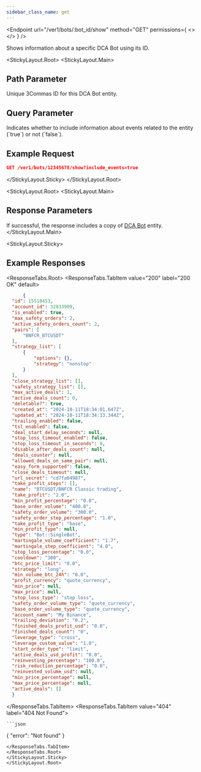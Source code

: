```yaml
---
sidebar_class_name: get
---
```


<Endpoint
  url="/ver1/bots/:bot_id/show"
  method="GET"
  permissions={
    <>
      <Permission title="Permission" description="BOTS_READ" />
      <Permission title="Security" description="SIGNED" />
    </>
  }
/>

 Shows information about a specific DCA Bot using its ID.

<StickyLayout.Root>
<StickyLayout.Main>

## Path Parameter

<ApiParam name='bot_id' type='integer' id="bot_id" required>
  Unique 3Commas ID for this DCA Bot entity.
</ApiParam>

## Query Parameter

<ApiParam name='include_events' type='boolean' id="include_events" required>
  Indicates whether to include information about events related to the entity (`true`) or not (`false`).
</ApiParam>
</StickyLayout.Main>
<StickyLayout.Sticky>

## Example Request

```json
GET /ver1/bots/12345678/show?include_events=true
```
</StickyLayout.Sticky>
</StickyLayout.Root>

<StickyLayout.Root>
<StickyLayout.Main>

## Response Parameters

 If successful, the response includes a copy of [DCA Bot](1.%20DCA%20Bot%20entity.mdx) entity.
</StickyLayout.Main>

<StickyLayout.Sticky>
## Example Responses

<ResponseTabs.Root>
<ResponseTabs.TabItem value="200" label="200 OK" default>

  ```json
        {
    "id": 15518453,
    "account_id": 32833909,
    "is_enabled": true,
    "max_safety_orders": 2,
    "active_safety_orders_count": 2,
    "pairs": [
        "BNFCR_BTCUSDT"
    ],
    "strategy_list": [
        {
            "options": {},
            "strategy": "nonstop"
        }
    ],
    "close_strategy_list": [],
    "safety_strategy_list": [],
    "max_active_deals": 1,
    "active_deals_count": 0,
    "deletable?": true,
    "created_at": "2024-10-11T18:34:01.647Z",
    "updated_at": "2024-10-11T18:34:13.344Z",
    "trailing_enabled": false,
    "tsl_enabled": false,
    "deal_start_delay_seconds": null,
    "stop_loss_timeout_enabled": false,
    "stop_loss_timeout_in_seconds": 0,
    "disable_after_deals_count": null,
    "deals_counter": null,
    "allowed_deals_on_same_pair": null,
    "easy_form_supported": false,
    "close_deals_timeout": null,
    "url_secret": "cd7fa04987",
    "take_profit_steps": [],
    "name": "BTCUSDT/BNFCR Classic trading",
    "take_profit": "2.0",
    "min_profit_percentage": "0.0",
    "base_order_volume": "400.0",
    "safety_order_volume": "300.0",
    "safety_order_step_percentage": "1.0",
    "take_profit_type": "base",
    "min_profit_type": null,
    "type": "Bot::SingleBot",
    "martingale_volume_coefficient": "1.7",
    "martingale_step_coefficient": "4.0",
    "stop_loss_percentage": "0.0",
    "cooldown": "300",
    "btc_price_limit": "0.0",
    "strategy": "long",
    "min_volume_btc_24h": "0.0",
    "profit_currency": "quote_currency",
    "min_price": null,
    "max_price": null,
    "stop_loss_type": "stop_loss",
    "safety_order_volume_type": "quote_currency",
    "base_order_volume_type": "quote_currency",
    "account_name": "My Binance",
    "trailing_deviation": "0.2",
    "finished_deals_profit_usd": "0.0",
    "finished_deals_count": "0",
    "leverage_type": "cross",
    "leverage_custom_value": "1.0",
    "start_order_type": "limit",
    "active_deals_usd_profit": "0.0",
    "reinvesting_percentage": "100.0",
    "risk_reduction_percentage": "0.0",
    "reinvested_volume_usd": null,
    "min_price_percentage": null,
    "max_price_percentage": null,
    "active_deals": []
    }
```
  </ResponseTabs.TabItem>
  <ResponseTabs.TabItem value="404" label="404 Not Found">

    ```json
{
    "error": "Not found"
}
```
</ResponseTabs.TabItem>
</ResponseTabs.Root>
</StickyLayout.Sticky>
</StickyLayout.Root>
